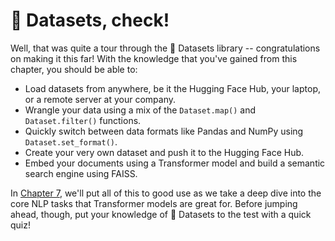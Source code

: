 # 🤗 Datasets, check!

Well, that was quite a tour through the 🤗 Datasets library -- congratulations on making it this far! With the knowledge that you've gained from this chapter, you should be able to:

- Load datasets from anywhere, be it the Hugging Face Hub, your laptop, or a remote server at your company.
- Wrangle your data using a mix of the `Dataset.map()` and `Dataset.filter()` functions.
- Quickly switch between data formats like Pandas and NumPy using `Dataset.set_format()`.
- Create your very own dataset and push it to the Hugging Face Hub.
- Embed your documents using a Transformer model and build a semantic search engine using FAISS.

In [Chapter 7](/course/chapter7), we'll put all of this to good use as we take a deep dive into the core NLP tasks that Transformer models are great for. Before jumping ahead, though, put your knowledge of 🤗 Datasets to the test with a quick quiz!